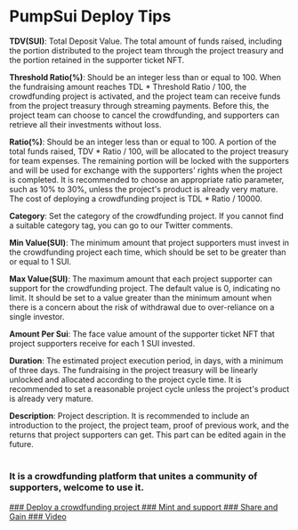 # PumpSui Deploy Tips

**TDV(SUI)**: Total Deposit Value. The total amount of funds raised, including the portion distributed to the project team through the project treasury and the portion retained in the supporter ticket NFT.

**Threshold Ratio(%)**: Should be an integer less than or equal to 100. When the fundraising amount reaches TDL * Threshold Ratio / 100, the crowdfunding project is activated, and the project team can receive funds from the project treasury through streaming payments. Before this, the project team can choose to cancel the crowdfunding, and supporters can retrieve all their investments without loss.

**Ratio(%)**: Should be an integer less than or equal to 100. A portion of the total funds raised, TDV * Ratio / 100, will be allocated to the project treasury for team expenses. The remaining portion will be locked with the supporters and will be used for exchange with the supporters' rights when the project is completed. It is recommended to choose an appropriate ratio parameter, such as 10% to 30%, unless the project's product is already very mature. The cost of deploying a crowdfunding project is TDL * Ratio / 10000.

**Category**: Set the category of the crowdfunding project. If you cannot find a suitable category tag, you can go to our Twitter comments.

**Min Value(SUI)**: The minimum amount that project supporters must invest in the crowdfunding project each time, which should be set to be greater than or equal to 1 SUI.

**Max Value(SUI)**: The maximum amount that each project supporter can support for the crowdfunding project. The default value is 0, indicating no limit. It should be set to a value greater than the minimum amount when there is a concern about the risk of withdrawal due to over-reliance on a single investor.

**Amount Per Sui**: The face value amount of the supporter ticket NFT that project supporters receive for each 1 SUI invested.

**Duration**: The estimated project execution period, in days, with a minimum of three days. The fundraising in the project treasury will be linearly unlocked and allocated according to the project cycle time. It is recommended to set a reasonable project cycle unless the project's product is already very mature.

**Description**: Project description. It is recommended to include an introduction to the project, the project team, proof of previous work, and the returns that project supporters can get. This part can be edited again in the future.

#

### It is a crowdfunding platform that unites a community of supporters, welcome to use it.

<a href="https://x.com/pumpsui/status/1822679232209961110" target="_blank" rel="noopener noreferrer">
  ### Deploy a crowdfunding project
</a>

<a href="https://x.com/pumpsui/status/1822666430015549754" target="_blank" rel="noopener noreferrer">
  ### Mint and support
</a>

<a href="https://x.com/pumpsui/status/1822848214556627041" target="_blank" rel="noopener noreferrer">
  ### Share and Gain
</a>

<a href="https://x.com/pumpsui/status/1815430041683325000" target="_blank" rel="noopener noreferrer">
  ### Video
</a>


